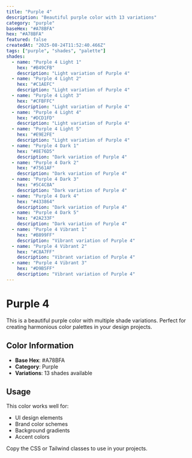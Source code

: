 ```yaml
---
title: "Purple 4"
description: "Beautiful purple color with 13 variations"
category: "purple"
baseHex: "#A78BFA"
hex: "#A78BFA"
featured: false
createdAt: "2025-08-24T11:52:40.466Z"
tags: ["purple", "shades", "palette"]
shades:
  - name: "Purple 4 Light 1"
    hex: "#B49CFB"
    description: "Light variation of Purple 4"
  - name: "Purple 4 Light 2"
    hex: "#C1AEFC"
    description: "Light variation of Purple 4"
  - name: "Purple 4 Light 3"
    hex: "#CFBFFC"
    description: "Light variation of Purple 4"
  - name: "Purple 4 Light 4"
    hex: "#DCD1FD"
    description: "Light variation of Purple 4"
  - name: "Purple 4 Light 5"
    hex: "#E9E2FE"
    description: "Light variation of Purple 4"
  - name: "Purple 4 Dark 1"
    hex: "#8E76D5"
    description: "Dark variation of Purple 4"
  - name: "Purple 4 Dark 2"
    hex: "#7561AF"
    description: "Dark variation of Purple 4"
  - name: "Purple 4 Dark 3"
    hex: "#5C4C8A"
    description: "Dark variation of Purple 4"
  - name: "Purple 4 Dark 4"
    hex: "#433864"
    description: "Dark variation of Purple 4"
  - name: "Purple 4 Dark 5"
    hex: "#2A233F"
    description: "Dark variation of Purple 4"
  - name: "Purple 4 Vibrant 1"
    hex: "#B899FF"
    description: "Vibrant variation of Purple 4"
  - name: "Purple 4 Vibrant 2"
    hex: "#C8A7FF"
    description: "Vibrant variation of Purple 4"
  - name: "Purple 4 Vibrant 3"
    hex: "#D9B5FF"
    description: "Vibrant variation of Purple 4"
---
```


# Purple 4

This is a beautiful purple color with multiple shade variations. Perfect for creating harmonious color palettes in your design projects.

## Color Information

- **Base Hex**: #A78BFA
- **Category**: Purple
- **Variations**: 13 shades available

## Usage

This color works well for:
- UI design elements
- Brand color schemes  
- Background gradients
- Accent colors

Copy the CSS or Tailwind classes to use in your projects.
